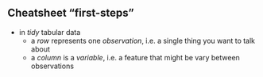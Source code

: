 
## Cheatsheet "first-steps"

- in *tidy* tabular data
  - a *row* represents one *observation*, i.e. a single thing you want to talk about
  - a *column* is a *variable*, i.e. a feature that might be vary between observations
